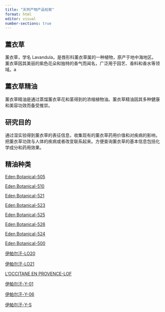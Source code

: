 ```yaml
---
title: "天然产物产品检索"
format: html
editor: visual
number-sections: true
---
```


## 薰衣草 {#sec-introduction}

薰衣草，学名 Lavandula，是唇形科薰衣草属的一种植物，原产于地中海地区。薰衣草因其美丽的紫色花朵和独特的香气而闻名，广泛用于园艺、香料和香水等领域。a

## 薰衣草精油

薰衣草精油是通过蒸馏薰衣草花和茎得到的浓缩植物油。薰衣草精油因其多种健康和美容功效而备受推崇。

## 研究目的

通过湿实验得到薰衣草的表征信息，收集现有的薰衣草药用价值和对疾病的影响，把薰衣草功效与人体的疾病或者改变联系起来。方便查询薰衣草的基本信息包括化学成分和药用效果。

## 精油种类

[Eden Botanical-505](505.qmd)

[Eden Botanical-510](510.qmd)

[Eden Botanical-521](521.qmd)

[Eden Botanical-523](523.qmd)

[Eden Botanical-525](525.qmd)

[Eden Botanical-526](526.qmd)

[Eden Botanical-524](524.qmd)

[Eden Botanical-500](500.qmd)

[伊帕尔汗-LO20](LO20.qmd) 

[伊帕尔汗-LO21](LO21.qmd) 

[L'OCCITANE EN PROVENCE-LOF](LOF.qmd) 

[伊帕尔汗-Y-01](Y-01.qmd) 

[伊帕尔汗-Y-06](Y-06.qmd) 

[伊帕尔汗-Y-S](Y-S.qmd) 